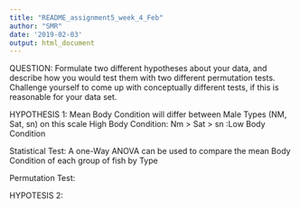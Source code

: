 ```yaml
---
title: "README_assignment5_week_4_Feb"
author: "SMR"
date: '2019-02-03'
output: html_document
---
```

QUESTION:
Formulate two different hypotheses about your data, and describe how you would test them with two different permutation tests. Challenge yourself to come up with conceptually different tests, if this is reasonable for your data set.


HYPOTHESIS 1:
Mean Body Condition will differ between Male Types (NM, Sat, sn) on this scale
High Body Condition:  Nm > Sat > sn   :Low Body Condition

Statistical Test: A one-Way ANOVA can be used to compare the mean Body Condition of each group of fish by Type

Permutation Test: 

HYPOTESIS 2:




